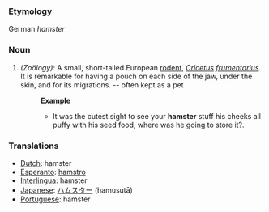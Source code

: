 ===Etymology===
German ''hamster''
===Noun===
#''(Zoölogy):'' A small, short-tailed European [[rodent]], ''[[Cricetus]] [[frumentarius]]''. It is remarkable for having a pouch on each side of the jaw, under the skin, and for its migrations. -- often kept as a pet 
#:'''Example'''
#:*It was the cutest sight to see your '''hamster''' stuff his cheeks all puffy with his seed food, where was he going to store it?.

=== Translations ===
*[[Dutch]]: hamster
*[[Esperanto]]: [[hamstro]]
*[[Interlingua]]: hamster
*[[Japanese]]: [[ハムスター]] (hamusutā)
*[[Portuguese]]: hamster
